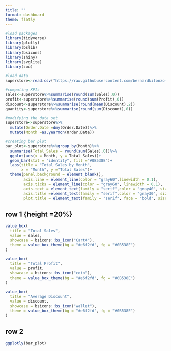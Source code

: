 ---
title: ""
format: dashboard
theme: flatly
---

```{r}
#load packages
library(tidyverse)
library(plotly)
library(bslib)
library(bsicons)
library(shiny)
library(svglite)
library(zoo)

#load data
superstore<-read.csv("https://raw.githubusercontent.com/bernardkilonzo-rigor/dataviz/main/data/Sample%20-%20Superstore.csv")

#computing KPIs
sales<-superstore%>%summarise(round(sum(Sales),0))
profit<-superstore%>%summarise(round(sum(Profit),0))
discount<-superstore%>%summarise(round(mean(Discount),2))
quantity<-superstore%>%summarise(round(sum(Discount),0))

#modifying the data set
superstore<-superstore%>%
  mutate(Order.Date =dmy(Order.Date))%>%
  mutate(Month =as.yearmon(Order.Date))

#creating bar plot
bar_plot<-superstore%>%group_by(Month)%>%
  summarise(Total_Sales = round(sum(Sales),0))%>%
  ggplot(aes(x = Month, y = Total_Sales))+
  geom_bar(stat = "identity", fill ="#0B538E")+
  labs(title = "Total Sales by Month",
       x = "Month", y ="Total Sales")+
  theme(panel.background = element_blank(),
        axis.line = element_line(color = "gray60",linewidth = 0.1),
        axis.ticks = element_line(color = "gray60", linewidth = 0.1),
        axis.text = element_text(family = "serif",color = "gray40", size = 9),
        axis.title =element_text(family = "serif",color = "gray30", size = 9),
        plot.title = element_text(family = "serif", face = "bold", size = 12, color = "gray25"))

```

## row 1 {height =20%}

```{r}
value_box(
  title = "Total Sales",
  value = sales,
  showcase = bsicons::bs_icon("Cart4"),
  theme = value_box_theme(bg = "#e6f2fd", fg = "#0B538E")
)
```

```{r}
value_box(
  title = "Total Profit",
  value = profit,
  showcase = bsicons::bs_icon("coin"),
  theme = value_box_theme(bg = "#e6f2fd", fg = "#0B538E")
)
```

```{r}
value_box(
  title = "Average Discount",
  value = discount,
  showcase = bsicons::bs_icon("wallet"),
  theme = value_box_theme(bg = "#e6f2fd", fg = "#0B538E")
)
```

## row 2 {height=80%}
```{r}
ggplotly(bar_plot)
```
